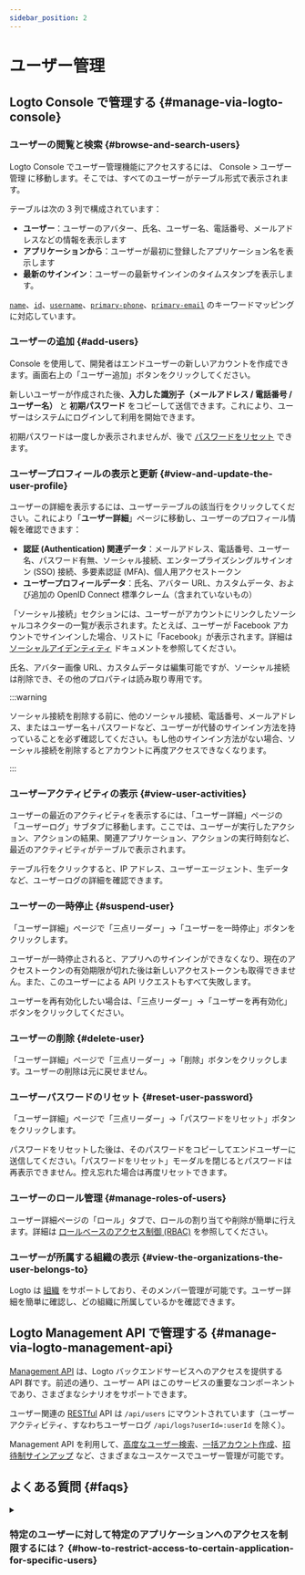 ```yaml
---
sidebar_position: 2
---
```


# ユーザー管理

## Logto Console で管理する \{#manage-via-logto-console}

### ユーザーの閲覧と検索 \{#browse-and-search-users}

Logto Console でユーザー管理機能にアクセスするには、 <CloudLink to="/users">Console > ユーザー管理</CloudLink> に移動します。そこでは、すべてのユーザーがテーブル形式で表示されます。

テーブルは次の 3 列で構成されています：

- **ユーザー**：ユーザーのアバター、氏名、ユーザー名、電話番号、メールアドレスなどの情報を表示します
- **アプリケーションから**：ユーザーが最初に登録したアプリケーション名を表示します
- **最新のサインイン**：ユーザーの最新サインインのタイムスタンプを表示します。

[`name`](/user-management/user-data#name)、[`id`](/user-management/user-data#id)、[`username`](/user-management/user-data#username)、[`primary-phone`](/user-management/user-data#primary_phone)、[`primary-email`](/user-management/user-data#primary_email) のキーワードマッピングに対応しています。

### ユーザーの追加 \{#add-users}

Console を使用して、開発者はエンドユーザーの新しいアカウントを作成できます。画面右上の「ユーザー追加」ボタンをクリックしてください。

新しいユーザーが作成された後、**入力した識別子（メールアドレス / 電話番号 / ユーザー名）** と **初期パスワード** をコピーして送信できます。これにより、ユーザーはシステムにログインして利用を開始できます。

初期パスワードは一度しか表示されませんが、後で [パスワードをリセット](/end-user-flows/sign-up-and-sign-in/reset-password) できます。

### ユーザープロフィールの表示と更新 \{#view-and-update-the-user-profile}

ユーザーの詳細を表示するには、ユーザーテーブルの該当行をクリックしてください。これにより「**ユーザー詳細**」ページに移動し、ユーザーのプロフィール情報を確認できます：

- **認証 (Authentication) 関連データ**：メールアドレス、電話番号、ユーザー名、パスワード有無、ソーシャル接続、エンタープライズシングルサインオン (SSO) 接続、多要素認証 (MFA)、個人用アクセストークン
- **ユーザープロフィールデータ**：氏名、アバター URL、カスタムデータ、および追加の OpenID Connect 標準クレーム（含まれていないもの）

「ソーシャル接続」セクションには、ユーザーがアカウントにリンクしたソーシャルコネクターの一覧が表示されます。たとえば、ユーザーが Facebook アカウントでサインインした場合、リストに「Facebook」が表示されます。詳細は [ソーシャルアイデンティティ](/user-management/user-data/#social-identities) ドキュメントを参照してください。

氏名、アバター画像 URL、カスタムデータは編集可能ですが、ソーシャル接続は削除でき、その他のプロパティは読み取り専用です。

:::warning

ソーシャル接続を削除する前に、他のソーシャル接続、電話番号、メールアドレス、またはユーザー名＋パスワードなど、ユーザーが代替のサインイン方法を持っていることを必ず確認してください。もし他のサインイン方法がない場合、ソーシャル接続を削除するとアカウントに再度アクセスできなくなります。

:::

### ユーザーアクティビティの表示 \{#view-user-activities}

ユーザーの最近のアクティビティを表示するには、「ユーザー詳細」ページの「ユーザーログ」サブタブに移動します。ここでは、ユーザーが実行したアクション、アクションの結果、関連アプリケーション、アクションの実行時刻など、最近のアクティビティがテーブルで表示されます。

テーブル行をクリックすると、IP アドレス、ユーザーエージェント、生データなど、ユーザーログの詳細を確認できます。

### ユーザーの一時停止 \{#suspend-user}

「ユーザー詳細」ページで「三点リーダー」→「ユーザーを一時停止」ボタンをクリックします。

ユーザーが一時停止されると、アプリへのサインインができなくなり、現在のアクセストークンの有効期限が切れた後は新しいアクセストークンも取得できません。また、このユーザーによる API リクエストもすべて失敗します。

ユーザーを再有効化したい場合は、「三点リーダー」→「ユーザーを再有効化」ボタンをクリックしてください。

### ユーザーの削除 \{#delete-user}

「ユーザー詳細」ページで「三点リーダー」→「削除」ボタンをクリックします。ユーザーの削除は元に戻せません。

### ユーザーパスワードのリセット \{#reset-user-password}

「ユーザー詳細」ページで「三点リーダー」→「パスワードをリセット」ボタンをクリックします。

パスワードをリセットした後は、そのパスワードをコピーしてエンドユーザーに送信してください。「パスワードをリセット」モーダルを閉じるとパスワードは再表示できません。控え忘れた場合は再度リセットできます。

### ユーザーのロール管理 \{#manage-roles-of-users}

ユーザー詳細ページの「ロール」タブで、ロールの割り当てや削除が簡単に行えます。詳細は [ロールベースのアクセス制御 (RBAC)](/authorization/role-based-access-control) を参照してください。

### ユーザーが所属する組織の表示 \{#view-the-organizations-the-user-belongs-to}

Logto は [組織](/organizations/organization-management) をサポートしており、そのメンバー管理が可能です。ユーザー詳細を簡単に確認し、どの組織に所属しているかを確認できます。

## Logto Management API で管理する \{#manage-via-logto-management-api}

[Management API](/concepts/core-service/#management-api) は、Logto バックエンドサービスへのアクセスを提供する API 群です。前述の通り、ユーザー API はこのサービスの重要なコンポーネントであり、さまざまなシナリオをサポートできます。

ユーザー関連の [RESTful](https://en.wikipedia.org/wiki/Representational_state_transfer) API は `/api/users` にマウントされています（ユーザーアクティビティ、すなわちユーザーログ `/api/logs?userId=:userId` を除く）。

Management API を利用して、[高度なユーザー検索](/user-management/advanced-user-search)、[一括アカウント作成](https://openapi.logto.io/operation/operation-createuser)、[招待制サインアップ](/end-user-flows/sign-up-and-sign-in/disable-user-registration) など、さまざまなユースケースでユーザー管理が可能です。

## よくある質問 \{#faqs}

<details>

<summary>

### 特定のユーザーに対して特定のアプリケーションへのアクセスを制限するには？ \{#how-to-restrict-access-to-certain-application-for-specific-users}

</summary>

Logto の [Omni-sign-in](https://logto.io/products/omni-sign-in) の特性上、認証 (Authentication) 前に特定のアプリケーションへのユーザーアクセスを制限する設計にはなっていません。
ただし、アプリケーション固有のユーザーロールや権限を設計し、API リソースを保護することは可能です。ユーザーがサインインした後、API アクセス時に権限を検証してください。
詳細は認可 (Authorization)：[ロールベースのアクセス制御 (RBAC)](/authorization/role-based-access-control) を参照してください。

</details>
